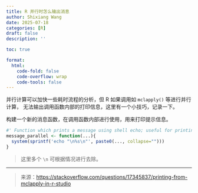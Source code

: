 ```yaml
---
title: R 并行时怎么输出消息
author: Shixiang Wang
date: 2025-07-18
categories: [R]
draft: false
description: ''

toc: true

format:
  html:
    code-fold: false
    code-overflow: wrap
    code-tools: false
---
```


并行计算可以加快一些耗时流程的分析，但 R 如果调用如 `mclapply()` 等进行并行计算，
无法输出调用函数内部的打印信息，这里有一个小技巧，记录一下。

构建一个新的消息函数，在调用函数内部进行使用，用来打印提示信息。

```r
#' Function which prints a message using shell echo; useful for printing messages from inside mclapply when running in Rstudio
message_parallel <- function(...){
  system(sprintf('echo "\n%s\n"', paste0(..., collapse="")))
}
```

>这里多个 `\n` 可根据情况进行去除。


---------

>来源：<https://stackoverflow.com/questions/17345837/printing-from-mclapply-in-r-studio>